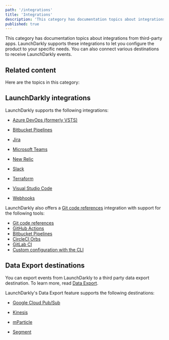 ```yaml
---
path: '/integrations'
title: 'Integrations'
description: 'This category has documentation topics about integrations from third-party apps. You can also connect various destinations to receive LaunchDarkly events.'
published: true
---
```


This category has documentation topics about integrations from third-party apps. LaunchDarkly supports these integrations to let you configure the product to your specific needs. You can also connect various destinations to receive LaunchDarkly events.

## Related content

Here are the topics in this category:

## LaunchDarkly integrations

LaunchDarkly supports the following integrations:

- [Azure DevOps (formerly VSTS)](/integrations/azure-devops) 

- [Bitbucket Pipelines](/integrations/bitbucket-pipelines) 

- [Jira](/integrations/jira) 

- [Microsoft Teams](/integrations/microsoft-teams) 

- [New Relic](/integrations/new-relic)

- [Slack](/integrations/slack) 

- [Terraform](/integrations/terraform) 

- [Visual Studio Code](/integrations/vscode) 

- [Webhooks](/integrations/webhooks) 


LaunchDarkly also offers a [Git code references](/integrations/git-code-references) integration with support for the following tools:

- [Git code references](/integrations/git-code-references)
- [GitHub Actions](/integrations/github-actions)
- [Bitbucket Pipelines](/integrations/bitbucket-pipelines)
- [CircleCI Orbs](/integrations/circleci-orbs)
- [GitLab CI](/integrations/gitlab-ci)
- [Custom configuration with the CLI](/integrations/custom-config)

## Data Export destinations

You can export events from LaunchDarkly to a third party data export destination. To learn more, read [Data Export](/integrations/data-export).

LaunchDarkly's Data Export feature supports the following destinations:

- [Google Cloud Pub/Sub](/integrations/google-cloud-pubsub) 

- [Kinesis](/integrations/kinesis-destination) 

- [mParticle](/integrations/mparticle-destination) 

- [Segment](/integrations/segment-destination) 

